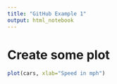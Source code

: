 ```yaml
---
title: "GitHub Example 1"
output: html_notebook
---
```


# Create some plot
```r
plot(cars, xlab="Speed in mph")
```


